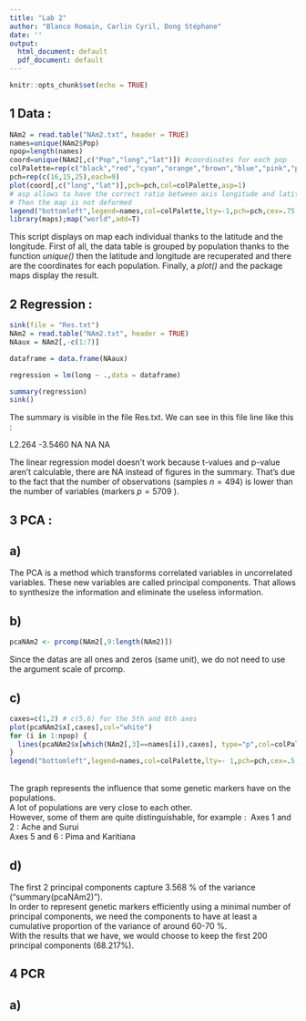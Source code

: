 ```yaml
---
title: "Lab 2"
author: "Blanco Romain, Carlin Cyril, Dong Stéphane"
date: ''
output:
  html_document: default
  pdf_document: default
---
```


```r
knitr::opts_chunk$set(echo = TRUE)
```


## 1 Data :

```r
NAm2 = read.table("NAm2.txt", header = TRUE)
names=unique(NAm2$Pop)
npop=length(names)
coord=unique(NAm2[,c("Pop","long","lat")]) #coordinates for each pop
colPalette=rep(c("black","red","cyan","orange","brown","blue","pink","purple","darkgreen"),3)
pch=rep(c(16,15,25),each=9)
plot(coord[,c("long","lat")],pch=pch,col=colPalette,asp=1)
# asp allows to have the correct ratio between axis longitude and latitude
# Then the map is not deformed
legend("bottomleft",legend=names,col=colPalette,lty=-1,pch=pch,cex=.75,ncol=2,lwd=2)
library(maps);map("world",add=T)

```

This script displays on map each individual thanks to the latitude and the longitude. First of all, the data table is grouped by population thanks to the function <I> unique() </I> then the latitude and longitude are recuperated and there are the coordinates for each population. Finally, a <I> plot() </I> and the package maps display the result. 


## 2 Regression :


```r
sink(file = "Res.txt")
NAm2 = read.table("NAm2.txt", header = TRUE)
NAaux = NAm2[,-c(1:7)]

dataframe = data.frame(NAaux)

regression = lm(long ~ .,data = dataframe)


```


```r
summary(regression)
sink()

```

The summary is visible in the file Res.txt. We can see in this file line like this :

L2.264                   -3.5460         NA      NA       NA


The linear regression model doesn't work because t-values and p-value aren't calculable, there are NA instead of figures in the summary. That's due to the fact that the number of observations (samples $n=494$) is lower than the number of variables (markers $p=5709$ ).




## 3 PCA :

## a) 

The PCA is a method which transforms correlated variables in uncorrelated variables. These new variables are called principal components. That allows to synthesize the information and eliminate the useless information. 



## b)
```r
pcaNAm2 <- prcomp(NAm2[,9:length(NAm2)])
```
Since the datas are all ones and zeros (same unit), we do not need to use the argument scale of prcomp.


## c)
```r
caxes=c(1,2) # c(5,6) for the 5th and 6th axes
plot(pcaNAm2$x[,caxes],col="white")
for (i in 1:npop) {
  lines(pcaNAm2$x[which(NAm2[,3]==names[i]),caxes], type="p",col=colPalette[i],pch=pch[i])
}
legend("bottomleft",legend=names,col=colPalette,lty=- 1,pch=pch,cex=.5,ncol=3,lwd=2)
```
\
The graph represents the influence that some genetic markers have on the populations.\
A lot of populations are very close to each other.\
However, some of them are quite distinguishable, for example :\ 
Axes 1 and 2 : Ache and Surui\
Axes 5 and 6 : Pima and Karitiana\


## d)
The first 2 principal components capture 3.568 % of the variance ("summary(pcaNAm2)").\
In order to represent genetic markers efficiently using a minimal number of principal components, we need the components to have at least a cumulative proportion of the variance of around 60-70 %.\
With the results that we have, we would choose to keep the first 200 principal components (68.217%).\


## 4 PCR


## a)

